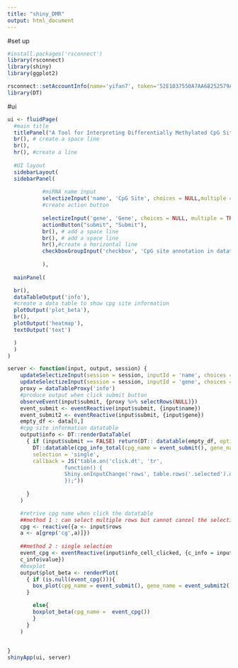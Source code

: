 ```yaml
---
title: "shiny_DMR"
output: html_document
---
```


#set up
```r
#install.packages('rsconnect')
library(rsconnect)
library(shiny)
library(ggplot2)

rsconnect::setAccountInfo(name='yifan7', token='52E1037550A7AA68252579A98EE8AA38', secret='+NlrJysSVZHa5LQQb9slmYRDXExPfjF0QbxMjUH1')
library(DT)
```

#ui
```r
ui <- fluidPage(
  #main title
  titlePanel("A Tool for Interpreting Differentially Methylated CpG Sites"),
  br(), # create a space line
  br(),
  hr(), #create a line
  
  #UI layout
  sidebarLayout(
  sidebarPanel(
    
           #miRNA name input
           selectizeInput('name', 'CpG Site', choices = NULL,multiple = TRUE,options = list(placeholder='Enter CpG site names' )),
           #create action button
  
           selectizeInput('gene', 'Gene', choices = NULL, multiple = TRUE, options = list(placeholder='Enter gene names' )),
           actionButton("submit", "Submit"),
           br(), # add a space line
           br(), # add a space line
           hr(),#create a horizontal line
           checkboxGroupInput('checkbox', 'CpG site annotation in datatable to show', cpg_anno, selected = c('cpg','chr','pos',"UCSC_RefGene_Name" ,"Islands_Name","Relation_to_Island" ))
          
           ), 
  
  mainPanel(

  br(),
  dataTableOutput('info'),
  #create a data table to show cpg site information         
  plotOutput('plot_beta'),
  br(),
  plotOutput('heatmap'),
  textOutput('text')

  )
  )
)

server <- function(input, output, session) {
    updateSelectizeInput(session = session, inputId = 'name', choices = data$cpg, server = TRUE)
    updateSelectizeInput(session = session, inputId = 'gene', choices = gene$gene, server = TRUE)
    proxy = dataTableProxy('info')
    #produce output when click submit button
    observeEvent(input$submit, {proxy %>% selectRows(NULL)})
    event_submit <- eventReactive(input$submit, {input$name})
    event_submit2 <- eventReactive(input$submit, {input$gene})
    empty_df <- data[0,]
    #cpg site information datatable
    output$info <- DT::renderDataTable(
      { if (input$submit == FALSE) return(DT:: datatable(empty_df, options = list(paging = FALSE, searching = FALSE)))
        DT::datatable(cpg_info_total(cpg_name = event_submit(), gene_name = event_submit2())[,input$checkbox, drop = FALSE],
        selection = 'single',
        callback = JS("table.on('click.dt', 'tr',
                  function() {
                  Shiny.onInputChange('rows', table.rows('.selected').data().toArray());
                  });"))
       
      }
    )

    #retrive cpg name when click the datatable
    ##method 1 : can select multiple rows but cannot cancel the selection. need to find the solution
    cpg <- reactive({a <- input$rows
    a <- a[grep('cg',a)]})
    
    ##method 2 : single selection
    event_cpg <- eventReactive(input$info_cell_clicked, {c_info = input$info_cell_clicked
    c_info$value})
    #boxplot
    output$plot_beta <- renderPlot(
      { if (is.null(event_cpg())){
        box_plot(cpg_name = event_submit(), gene_name = event_submit2())
      } 

        else{
        boxplot_beta(cpg_name =  event_cpg())
        }
      }
    )
   

}
shinyApp(ui, server)
```

